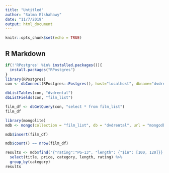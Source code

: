 ```yaml
---
title: "Untitled"
author: "Salma Elshahawy"
date: "11/7/2019"
output: html_document
---
```


```r
knitr::opts_chunk$set(echo = TRUE)
```

## R Markdown

```R
if(!'RPostgres' %in% installed.packages()){
  install.packages("RPostgres")
}
library(RPostgres)
con <- dbConnect(RPostgres::Postgres(), host="localhost", dbname="dvdrental")
```

```r
dbListTables(con, "dvdrental")
dbListFields(con, "film_list")
```

```r
film_df <- dbGetQuery(con, "select * from film_list")
film_df
```
```r
library(mongolite)
mdb <- mongo(collection = "film_list", db = "dvdrental", url = "mongodb://127.0.0.1:27017")
```

```r
mdb$insert(film_df)
```

```r
mdb$count() == nrow(film_df)
```

```r
results <- mdb$find('{"rating":"PG-13", "length": {"$in": [100, 120]}}', limit = 10) %>%
  select(title, price, category, length, rating) %>%
  group_by(category)
results
```






